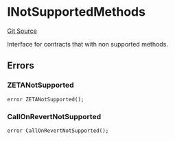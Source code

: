 # INotSupportedMethods
[Git Source](https://github.com/zeta-chain/protocol-contracts/blob/main/v2/contracts/Errors.sol)

Interface for contracts that with non supported methods.


## Errors
### ZETANotSupported

```solidity
error ZETANotSupported();
```

### CallOnRevertNotSupported

```solidity
error CallOnRevertNotSupported();
```


